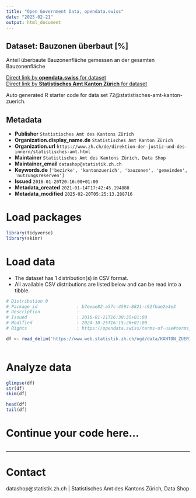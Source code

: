 ```yaml
---
title: "Open Government Data, opendata.swiss"
date: "2025-02-21"
output: html_document
---
```


## Dataset: Bauzonen überbaut [%]

Anteil überbaute Bauzonenfläche gemessen an der gesamten Bauzonenfläche

[Direct link by **opendata.swiss** for dataset](https://opendata.swiss/de/dataset/bauzonen-uberbaut)<br>
[Direct link by **Statistisches Amt Kanton Zürich** for dataset](https://www.zh.ch/de/politik-staat/gemeinden/gemeindeportraet.html)

Auto generated R starter code for data set 72@statistisches-amt-kanton-zuerich.

## Metadata

- **Publisher** `Statistisches Amt des Kantons Zürich`
- **Organization.display_name.de** `Statistisches Amt Kanton Zürich`
- **Organization.url** `https://www.zh.ch/de/direktion-der-justiz-und-des-innern/statistisches-amt.html`
- **Maintainer** `Statistisches Amt des Kantons Zürich, Data Shop`
- **Maintainer_email** `datashop@statistik.zh.ch`
- **Keywords.de** `['bezirke', 'kantonzuerich', 'bauzonen', 'gemeinden', 'nutzungsreserven']`
- **Issued** `2016-01-20T20:16:00+01:00`
- **Metadata_created** `2021-01-14T17:42:45.194888`
- **Metadata_modified** `2025-02-20T05:25:13.288716`


# Load packages

```r

library(tidyverse)
library(skimr)

```

# Load data

-   The dataset has 1 distribution(s) in CSV format.
-   All available CSV distributions are listed below and can be read into a tibble.

```r

# Distribution 0
# Package_id               : b7eeae82-a57c-4594-8821-c92fbae2e4e3
# Description              : 
# Issued                   : 2016-01-21T16:30:35+01:00
# Modified                 : 2024-10-25T16:15:26+01:00
# Rights                   : https://opendata.swiss/terms-of-use#terms_by

df <- read_delim('https://www.web.statistik.zh.ch/ogd/data/KANTON_ZUERICH_52.csv')



```

# Analyze data

```r

glimpse(df)
str(df)
skim(df)

head(df)
tail(df)

```

# Continue your code here...

```r

```

------------------------------------------------------------------------

# Contact

datashop@statistik.zh.ch | Statistisches Amt des Kantons Zürich, Data Shop
